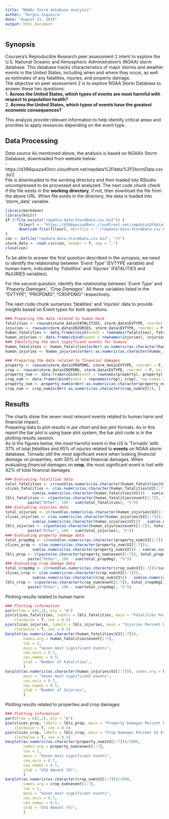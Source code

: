 ```yaml
---
title: "NOAAs Storm database analysis"
author: "Sergio Siqueira"
date: "August 21, 2014"
output: html_document
---
```


## Synopsis
Coursera's Reproducible Research peer assessment 2 intent to explore the U.S. National Oceanic and Atmospheric Administration's (NOAA) storm database. This database tracks characteristics of major storms and weather events in the United States, including when and where they occur, as well as estimates of any fatalities, injuries, and property damage.  
The objective on peer assessment 2 is to explore NOAA Storm Database to answer these two questions:  
1. **Across the United States, which types of events are most harmful with respect to population health?**  
2. **Across the United States, which types of events have the greatest economic consequences?**  
  
This analysis provide relevant information to help identify critical areas and priorities to apply resources depending on the event type. 

## Data Processing
*Data source*
As mentioned above, the analysis is based on NOAA's Storm Database, downloaded from website below:  
- https://d396qusza40orc.cloudfront.net/repdata%2Fdata%2FStormData.csv.bz2  
File is downloaded to the working directory and then loaded into RStudio uncompressed to be processed and analyzed. The next code chunk check if the file exists in the **working directory**, if not, then download the file from the above URL. When file exists in the directory, the data is loaded into 'storm_data' variable.

```r
library(markdown)
library(knitr)
if (!file.exists("repdata-data-StormData.csv.bz2")) {
      fileurl <- "https://d396qusza40orc.cloudfront.net/repdata%2Fdata%2FStormData.csv.bz2"
      download.file(fileurl, destfile = "./repdata-data-StormData.csv.bz2", method = "curl")      
}
con <- bzfile("repdata-data-StormData.csv.bz2", "rt")
storm_data <- read.csv(con, header = T, sep = ",")
close(con)
```

To be able to answer the first question described in the synopsis, we need to identify the relationship between *'Event Type'* (EVTYPE variable) and human harm, indicated by *'Fatalities'* and *'Injuries'* (FATALITIES and INJURIES variables).  

For the second question, identify the relationship between *'Event Type'* and *'Property Damages'*, *'Crop Damages'*. All these variables listed in the "EVTYPE", "PROPDMG", "CROPDMG" respectively.

The next code chunk sumarizes 'fatalities' and 'injuries' data to provide insights based on Event types for both questions.

```r
### Preparing the data related to human harm
fatalities <- rowsum(storm_data$FATALITIES, storm_data$EVTYPE, reorder = F, na.rm = T)
injuries <- rowsum(storm_data$INJURIES, storm_data$EVTYPE, reorder = F, na.rm = T)
human_fatalities <- data.frame(cbind(event = rownames(fatalities), fatalities), row.names = NULL)
human_injuries <- data.frame(cbind(event = rownames(injuries), injuries), row.names = NULL)
### Identifying the most significant events for humans
human_fatalities <- human_fatalities[order(-as.numeric(as.character(human_fatalities$V2))), ]
human_injuries <- human_injuries[order(-as.numeric(as.character(human_injuries$V2))), ]
```

```r
### Preparing the data related to financial damages
property <- rowsum(storm_data$PROPDMG, storm_data$EVTYPE, reorder = F, na.rm = T)
crop <- rowsum(storm_data$CROPDMG, storm_data$EVTYPE, reorder = F, na.rm = T)
property_num <- data.frame(cbind(event = rownames(property), property), row.names = NULL)
crop_num <- data.frame(cbind(event = rownames(crop), crop), row.names = NULL)
property_num <- property_num[order(-as.numeric(as.character(property_num$V2))), ]
crop_num <- crop_num[order(-as.numeric(as.character(crop_num$V2))), ]
```

## Results
The charts show the seven most relevant events related to human harm and financial impact.  
Preparing data to plot results in *pie chart* and *bar plot* formats. As in this report the bar plot is using base plot system, the bar plot code is in the plotting results session.  
As in the figures below, the most harmful event in the US is 'Tornado' with 37% of total *fatalities* and 65% of *injuries* related to **events** on NOAA storm database.
Tornado still the most significant event when looking *financial damage* on properties, with 30% of total financial damages. When evaluating *financial damages* on **crop**, the most significant event is *hail* with 42% of total financial damages.

```r
### Evaluating fatalities data
total_fatalities <- c(round(as.numeric(as.character(human_fatalities$V2[1:7]))/sum(storm_data$FATALITIES)*100))
slices_fatalities <- c(as.numeric(as.character(human_fatalities$V2[1:7])), 
            sum(as.numeric(as.character(human_fatalities$V2))) - sum(as.numeric(as.character(human_fatalities$V2[1:7]))))
lbls_fatalities <- c(paste(as.character(human_fatalities$event[1:7]), total_fatalities[1:7], "%"), 
          paste("Other", 100 - sum(total_fatalities), "%"))
### Evaluating injuries data
total_injuries <- c(round(as.numeric(as.character(human_injuries$V2[1:7]))/sum(storm_data$INJURIES)*100))
slices_injuries <- c(as.numeric(as.character(human_injuries$V2[1:7])), 
            sum(as.numeric(as.character(human_injuries$V2))) - sum(as.numeric(as.character(human_injuries$V2[1:7]))))
lbls_injuries <- c(paste(as.character(human_injuries$event[1:7]), total_injuries[1:7], "%"), 
          paste("Other", 100 - sum(total_injuries), "%"))
### Evaluating property damage data
total_propdmg <- c(round(as.numeric(as.character(property_num$V2[1:7]))/sum(storm_data$PROPDMG)*100))
slices_prop <- c(as.numeric(as.character(property_num$V2[1:7])), 
            sum(as.numeric(as.character(property_num$V2))) - sum(as.numeric(as.character(property_num$V2[1:7]))))
lbls_prop <- c(paste(as.character(property_num$event[1:7]), total_propdmg[1:7], "%"), 
          paste("Other", 100 - sum(total_propdmg), "%"))
### Evaluating crop damage data
total_cropdmg <- c(round(as.numeric(as.character(crop_num$V2[1:7]))/sum(storm_data$CROPDMG)*100))
slices_crop <- c(as.numeric(as.character(crop_num$V2[1:7])), 
            sum(as.numeric(as.character(crop_num$V2))) - sum(as.numeric(as.character(crop_num$V2[1:7]))))
lbls_crop <- c(paste(as.character(crop_num$event[1:7]), total_cropdmg[1:7], "%"), 
          paste("Other", 100 - sum(total_cropdmg), "%"))
```

Plotting results related to human harm

```r
### Plotting information
par(mfrow = c(2,2), pty = "m")
pie(slices_fatalities, labels = lbls_fatalities, main = "Fatalities Percent by Event", 
    clockwise = T, cex = 0.5)
pie(slices_injuries, labels = lbls_injuries, main = "Injuries Percent by Event", 
    clockwise = T, cex = 0.5)
barplot(as.numeric(as.character(human_fatalities$V2[1:7])), 
        names.arg = human_fatalities$event[1:7], 
        las = 2, 
        main = "Seven most significant events", 
        cex.axis = 0.7,
        cex.names = 0.5,
        ylab = "Number of Fatalities",
        )
barplot(as.numeric(as.character(human_injuries$V2[1:7])), names.arg = human_injuries$event[1:7], las = 2,
        main = "Seven most significant events",
        cex.axis = 0.7,
        cex.names = 0.5,
        ylab = "Number of Injuries",
        )
```

Plotting results related to properties and crop damages

```r
### Plotting information
par(mfrow = c(2,2), pty = "m")
pie(slices_prop, labels = lbls_prop, main = "Property Damages Percent by Event", 
    clockwise = T, cex = 0.5)
pie(slices_crop, labels = lbls_crop, main = "Crop Damages Percent by Event", 
    clockwise = T, cex = 0.5)
barplot(as.numeric(as.character(property_num$V2[1:7]))/1000, 
        names.arg = property_num$event[1:7], 
        las = 2, 
        main = "Seven most significant events", 
        cex.axis = 0.7,
        cex.names = 0.5,
        ylab = "US$ Amount (K)",
        )
barplot(as.numeric(as.character(crop_num$V2[1:7]))/1000,
        names.arg = crop_num$event[1:7], 
        las = 2,
        main = "Seven most significant events",
        cex.axis = 0.7,
        cex.names = 0.5,
        ylab = "US$ Amount (K)",
        )
```


